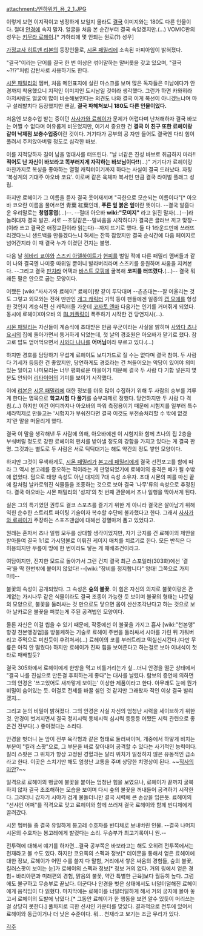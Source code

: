 attachment:/엔하위키_용_2_1.JPG

이렇게 보면 이지적이고 냉정하게 보일지 몰라도 [[결국]] 이미지와는 180도 다른 인물이다. 절대 [[안경]]에 속지 말자. 얼굴을 처음 본 순간부터 결국 속았겠지만.(…)
VOMIC판의 성우는 [[키무라 료헤이]].[* 가하리에 몇 안되는 원로(?) 성우]

[[가정교사 히트맨 리본]]의 등장인물로, [[시몬 패밀리]]에 소속된 마피아임이 밝혀졌다.

"결국"이라는 단어를 결국 한 번 이상은 섞어말하는 말버릇을 갖고 있으며, "결국~?!?"처럼 감탄사로 사용하기도 한다.

[[시몬 패밀리]]의 멤버, 처음 메인표지에 실린 마스크를 보며 많은 독자들은 미남에다가 안경까지 착용했으니 지적인 이미지인 도시남일 것이라 생각했다. 그런가 하면 카와히라 아저씨랑도 얼굴이 많이 비슷해보인다는 의견도 나와 결국 이게 복선이 아니겠느냐며 마구 설레발치다 등장했지만 왠걸, '''결국 파헤쳐보니 180도 다른 인물이었다.'''

처음엔 보충수업 받는 중이던 [[사사가와 료헤이]]가 문제가 어렵다며 난처해하자 결국 바보는 어쩔 수 없다며 여유롭게 비웃었지만, 여기서 중요한 건 '''결국 이 친구 또한 료헤이랑 같이 낙제점 보충수업중'''이란 것이다. 거기다가 공부의 공 자만 들어도 결국엔 다리 힘이 풀려서 주저앉아버릴 정도로 심각한 바보.

이를 지적당하자 길이 남을 명대사를 터뜨린다. "날 너같은 진성 바보로 취급하지 마라!! '''적어도 난 자신이 바보라고 똑부러지게 자각하는 바보님이다!!'''(…)"
거기다가 료헤이랑 마찬가지로 복싱을 좋아하는 열혈 캐릭터이기까지 하다는 사실이 결국 드러났다. 자칭 '복싱계의 기대주 아오바 코요'. 이로써 같은 육체파 복서인 만큼 결국 라이벌 플래그 성립.

하지만 료헤이가 그 이름을 듣자 결국 웃어재끼며 "극한으로 모순되는 이름이다"[* 아오바 코요란 이름을 풀어쓰면 青葉 紅葉인데, '''푸른 잎 붉은 잎'''이란 뜻이다. --결국 알흠다운 우리말로는 '''청엽홍엽'''(…)--. --절대 아오바 '''wiki:"모미지"''' 라고 읽진 말자(…)--]라 놀려대자 결국 발끈. 서로 --초딩같은--말싸움을 시작하다가 결국은 글러브 끼고 맞장--(이라 쓰고 결국은 애정교환이라 읽는다)--까지 뜨기로 했다. 둘 다 1라운드만에 쓰러뜨리겠다느니 샌드백을 만들겠다느니 허세는 잔뜩 잡았지만 결국 순식간에 다음 페이지로 넘어간지라 이 때 결국 누가 이겼던 건지는 불명.

다음 날 [[히바리 쿄야]]와 [[스즈키 아델하이트]]가 [[현피]]를 벌일 적에 다른 패밀리 멤버들과 같이 나와 결국엔 나미중 따위일 뿐이니 발라버리라며 스즈키를 응원하며 싸움을 지켜본다. --그리고 결국 [[판치라]] 어택과 [[바스트 모핑]]에 굴복해 '''코피를 터뜨렸다.'''(…)-- 결국 뭐래든 팔은 안으로 굽는 모양이다.

어쨌든 [wiki:"사사가와 료헤이" 료헤이]랑 같이 투닥대며 --츤츤대는--잘 어울리는 것도 그렇고 외모와는 전혀 딴판인 [[개그 캐릭터]] 기믹 등이 팬들에겐 일종의 [[갭 모에]]를 형성한 것인지 계승식편 신 캐릭터들 가운데 [[코자토 엔마]] 다음가는 인기를 거머쥐게 되었다. 동시에 료헤이X아오바 의 [[BL]]커플링이 폭주하기 시작한 건 당연지사(…).

[[시몬 패밀리]]는 자신들이 계승식에 초대받은 만큼 우군이라는 사실을 밝히며 [[사와다 츠나요시]]의 집에 돌아가면서 동거하게 되었는데, 첫 날의 경호원은 아오바가 맡기로 했다. 참고로 밥도 얻어먹으면서 [[사와다 나나]]를 '''어머님'''이라 부르고 있다.(…)

하지만 경호를 담당하기 무섭게 료헤이도 보디가드로 질 수는 없다며 결국 참여. 두 사람 다 기세가 등등한 건 좋았지만, 당연하게도 경호라는 건 쳐들어오는 악당이 있어야 의미있는 일이고 나미모리는 너무 평화로운 마을이기 때문에 결국 두 사람 다 기합 넣은지 몇 분도 안되어 [[리타이어]]의 기미를 보이기 시작했다.

이에 [[리본]]은 [[시몬 패밀리]]에 대한 정보를 더욱 많이 수집하기 위해 두 사람의 승부를 겨루게 한다는 명목으로 '''학교시험 다 풀기'''를 승부과제로 정했다. 당연하지만 두 사람 다 격침.(…) 하지만 이건 어디까지나 아오바의 파워 측정용이기 때문에 시험지를 일부러 특수 세라믹제로 만들고는 '시험지가 부숴진다면 결국 이것도 부전승처리할 수 밖에 없겠지'란 말을 떠올리게 했다.

결국 이 말을 생각해낸 두 사람에 의해, 아오바에겐 이 시험지와 함께 츠나의 집 2층을 부숴버릴 정도로 강한 료헤이의 펀치를 받아낼 정도의 강함을 가지고 있다는 게 결국 판명. 그것과는 별도로 두 사람은 서로 틱틱대기는 해도 약간의 정도 쌓인 모양이다.

하지만 그것이 무색하게도, [[시몬 패밀리]]가 [[본고레 패밀리]]에게 결국 선전포고를 함에 따라 그 역시 본고레를 증오하는 적이라는 게 판명되었기에 료헤이의 충격은 배가 될 수밖에 없었다. 덤으로 태양 속성도 아닌 대지의 7대 속성 소유자. 초대 시몬의 피를 마신 끝에 칼처럼 날카로워진 식물들을 조종하는 것으로 보아 결국 '나무'류의 속성으로 추정된다. 결국 아오바는 시몬 패밀리의 '성지'의 첫 번째 관문에서 츠나 일행을 막아서게 된다.

실은 그의 특기였던 권투도 결코 스포츠를 즐기기 위한 게 아니라 결국은 살아남기 위해 익힌 순수한 스트리트 파이팅 기술이자 복수할 수단에 불과했다고 한다. 그래서 [[사사가와 료헤이]]가 주장하는 스포츠맨쉽에 대해선 경멸마저 품고 있었다고.

원래는 혼자서 츠나 일행 모두를 상대할 생각이었지만, 자기 긍지를 건 료헤이의 제안을 받아들여 결국 1:1로 가시덤불로 이뤄진 케이지 매치를 치르기로 한다. 모든 반칙은 다 허용되지만 무릎이 땅에 한 번이라도 닿는 게 패배조건이라고.

여담이지만, 진지한 모드로 돌아가서 그런 건지 결국 최근 스포일러(303화)에선 '결국'을 딱 한번밖에 붙이지 않았다! --[wiki:"장비를 정지합니다" 앙대! 그쪽으로 가지마!]--

불꽃의 속성이 공개되었다. 그 속성은 '''숲의 불꽃'''. 이 힘은 자신의 의지로 불꽃이랑은 관계없는 가시나무 같은 식물이라도 결국 조종이 가능한 듯 보이며 불꽃의 형태는 나뭇잎의 모양으로, 불꽃을 둘러싸는 것 만으로도 닿으면 몸이 산산조각난다고 하는 것으로 보아 날카로운 불꽃을 퍼붓는게 주된 공격법인 모양이다.

물론 자신은 이걸 씹을 수 있기 때문에, 작중에선 이 불꽃을 가지고 흡사 [wiki:"천본앵" 항경 천본앵경엄]을 방불케하는 기술로 료헤이 주변을 둘러싸서 시야를 가린 뒤 가둬버리고 주먹으로 미친듯이 후려쳐서(…) 료헤이의 코를 부러트리고 떡실신시킨다.(다만 무릎은 아직 안 떨궜다) 하지만 료헤이가 진짜 힘을 보여준다고 하는걸로 보아 이녀석이 첫타로 패배할듯?

결국 305화에서 료헤이에게 한방을 먹고 비틀거리는가 싶...더니 안경을 떨군 상태에서 "결국 나를 진심으로 만든걸 후회하는게 좋다"는 대사를 날렸다. 람보의 증언에 의하면 그의 안경은 '쓰고있어도 새까맣게 보이는' 이상한 제품이라고 한다. 아무래도 눈에 뭔가 비밀이 숨어있는 듯. 이걸로 전세를 바꿀 셈인 것 같지만 그래봤자 적인 이상 결국 발리겠지...

그리고 눈의 비밀이 밝혀졌다. 그의 안경은 사실 자신의 엄청난 시력을 세이브하기 위한 것. 안경이 벗겨지면서 결국 정지시력 동체시력 심시력 등등등 어쨌든 시력 관련으로 좋은건 전부다(..) 좋아졌다는 소리다.

안경을 벗더니 눈 앞이 전부 육각형과 같은 형태로 둘러싸이며, 개중에서 하얗게 비치는 부분이 "킬러 스팟"으로, 그 부분을 바로 찾아내어 공격할 수 있다는 사기적인 능력이다. 킬러 스팟은 그 위치가 항상 고정된 경혈과는 달리 위치가 일정하지 않은 유동적인 급소라고 한다. 이곳은 스치기만 해도 엄청난 고통을 주며 상당한 치명상이 된다. ~~[[직사의 마안]]?~~

일격으로 료헤이의 뱅글에 불꽃을 붙이는 엄청난 힘을 보였으나, 료헤이가 끝까지 굴복하지 않자 결국 초조해하는 모습을 보이며 다시 숲의 불꽃을 꺼내들어 공격하기 시작한다. 그러더니 갑자기 시야가 검게 물들더니만 결국 시력에 큰 손상을 입은듯. 료헤이의 "선샤인 어퍼"를 직격으로 맞고 료헤이와 함께 쓰러져 결국 료헤이와 함께 빈디체에게 끌려갔다.

시몬 멤버들 중 결국 유일하게 봉고레 수호자를 빈디체로 보내버린 인물. --결국 나머지 시몬의 수호자는 봉고레에게 발렸다는 소리. 무승부가 최고기록이니 원.-- 

전투력에 대해서 얘기를 하자면…결국 공부쪽은 바보라고는 해도 오히려 전투쪽에서는 천재라고 볼 수도 있다. 하지만 코요쪽의 스펙과 정보[* 데이몬을 통해서 얻은 료헤이에 대한 정보, 료헤이가 어떤 수를 쓸지 다 말함, 거리에서 쌓은 싸움의 경험들, 숲의 불꽃, 킬러스팟이 보이는 눈]가 료헤이의 스펙과 정보[* 정보 거의 없다. 거의 링에서 얻은 경험+ 바리아편과 미래편의 경험, 맑음의 불꽃, 약간 특별한 근육]보다 월등히 높다. 그럼에도 불구하고 무승부로 끝났다. 더군다나 안경을 벗은 상태에서도 너덜터덜해진 료헤이에게 움직임이 다 읽혔다. 마지막에는 료헤이를 너덜터덜하게 해서 거의 궁지에 몰아 놓고서 료헤이의 도발에 낚였다.[* 그동안 료헤이가 한 행동을 보면 알수 있듯이 머리쓰는걸 상당히 못한다.] 풀차지로 극한 션샤인 카운터를 맞았다. 결과적으로 전투에 있어서 료헤이와 동급이거나 더 낮은 수준이다. 뭐... 천재라고 보기는 조금 무리가 있다. 


[[각주]]
